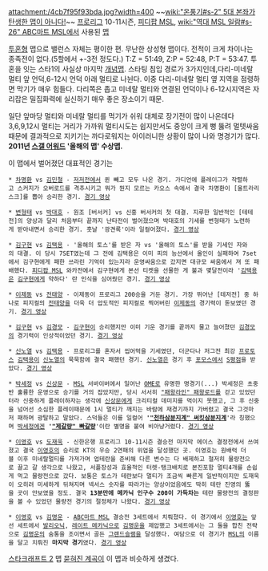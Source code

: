 attachment:/4cb7f95f93bda.jpg?width=400
~~[[wiki:"온풍기#s-2" 5대 본좌가 탄생한 맵이 아니다!]]~~
[[프로리그]] 10-11시즌, [[피디팝 MSL]], [[wiki:"역대 MSL 일람#s-26" ABC마트 MSL]]에서 사용된 [[맵]]

[[투혼]]형 맵으로 밸런스 자체는 평이한 편. 무난한 상성형 맵이다. 전적이 크게 차이나는 종족전이 없다.(5할에서 +-3전 정도다.) T:Z = 51:49, Z:P = 52:48, P:T = 53:47. 투혼을 잇는 스타1의 사실상 마지막 [[개념맵]].
스타팅 침입 경로가 3가지인데,다리-미네랄 멀티 앞 언덕,6-12시 언덕 아래 멀티로 나뉜다. 이중 다리-미네랄 멀티 옆 지역을 점령하면 막기가 매우 힘들다. 다리쪽은 좁고 미네랄 멀티와 연결된 언덕이나 6-12시지역은 자리잡은 밀집화력에 실신하기 매우 좋은 장소이기 때문.

일단 앞마당 멀티와 미네랄 멀티를 먹기가 쉬워 대체로 장기전이 많이 나온데다 3,6,9,12시 멀티는 거리가 가까워 멀티시도는 쉽지만서도 중앙이 크게 뻥 뚫려 멀텟싸움때문에 결과적으로 지키기는 까다로워지는 아이러니한 상황이 많이 나와 명경기가 많다. '''2011년 [[스갤 어워드]] '올해의 맵' 수상맵.'''

이 맵에서 벌어졌던 대표적인 경기는

 * [[차명환]] vs [[김민철]] - [[저저전]]에서 퀸 빼고 모두 나온 경기. 가디언에 플레이그가 작렬하고 스커지가 오버로드를 격추시키고 뭐가 뭔지 모르는 카오스 속에서 결국 차명환이 [울트라리스크]를 뽑아 승리한 경기. [http://tvpot.daum.net/v/AvAN0oo315U%24 경기 영상]

 * [[변형태]] vs [[박대호]] - 원조 [버서커] vs 신흥 버서커의 첫 대결. 지루한 일반적인 [테테전]의 양상과 달리 처음부터 끝까지 난타전이 벌어졌으며 박대호의 기세를 변형태가 노련하게 받아내면서 승리한 경기. 훗날 '광견록'이라 일컬어졌다. [http://www.youtube.com/watch?v=r6MuVegJF0U 경기 영상]

 * [[김구현]] vs [[김택용]] - '올해의 토스'를 받은 자 vs '올해의 토스'를 받을 기세인 자와의 대결. 이 당시 7SET였는데 그 전에 김택용은 이미 피의 능선에서 올인이 실패하여 7set에서 김구현에게 패한 쓰라린 기억이 있는지라 운영싸움으로 갔지면 대규모 싸움에서 져 또 패배했다. [[피디팝 MSL]] 와카전에서 김구현에게 본선 티켓을 선물한 게 불과 몇달전이라 '[[김택용]]은 [[김구현]]에게 약하다' 란 인식을 심어줬던 경기. [http://blog.naver.com/chldlfdnd123/100184571321 경기 영상]

 * [[이제동]] vs [[전태양]] - 이제동이 프로리그 200승을 거둔 경기. 가장 뛰어난 [테저전] 중 하나로 피지컬의 [[전태양]]을 더욱 더 압도적인 피지컬로 찍어버린 [[이제동]]의 경기력이 돋보였던 경기. [http://www.youtube.com/watch?v=kZif-GOCt4Q 경기 영상]

 * [[김구현]] vs [[김경모]] - [[김구현]]이 승리했지만 이미 기운 경기를 끝까지 물고 늘어졌던 [[김경모]]의 경기력이 인상적이었던 경기. [http://blog.naver.com/chldlfdnd123/100201018324 경기 영상]

 * [[신노열]] vs [[김택용]] - 프로리그를 혼자서 씹어먹을 기세였던, 더군다나 저그전 최강 [[프로토스]] [[김택용]]이 [[신노열]]의 묵묵함에 결국 패했던 경기. [[신노열]]은 경기 후 [[포모스]]에서 [http://www.fomos.kr/board/board.php?mode=read&keyno=118571&db=news S평점]을 받았다. [http://www.youtube.com/watch?v=ISMt09eBolE 경기 영상]

 * [[박세정]] vs [[신상문]] - [[MSL]] 서바이버에서 일어난 [[OME]]로 유명한 명경기(...) 박세정은 초중반 훌륭한 운영으로 승기를 거의 잡았지만, 당시 서서히 [["패왕라인" 패왕로드]]를 걷고 있었던터라 신중하게 플레이하자는 생각에 [[신상문]]에게 크리티컬 데미지를 먹이지 못했고, 그 후 신중을 넘어선 소심한 플레이때문에 1시 멀티가 깨지는 바람에 재경기까지 가버렸고 결국 그것마저 패하며 광탈하고 말았다. 스덕들은 이를 일컬어 ''''[["천하삼분지계" 써킷삼분지계]]''''라 칭했으며 [[박세정]]에겐 ''''[["제갈량" 빠갈량]]''''이란 별명을 붙여 비아냥거렸다. [http://www.youtube.com/watch?v=ZPWzvvyQsU8 경기 영상]

 * [[이영호]] vs [[도재욱]] - 신한은행 프로리그 10-11시즌 결승전 마지막 에이스 결정전에서 쓰여졌고 결국 [[이영호]]의 승리로 KT의 우승 2연패의 위업을 달성했던 곳. 이영호는 원배럭 더블 이후 미네랄멀티를 가져가며 업테란을 준비해 다른 변수는 다 배제하고 철저히 물량전으로 끌고 갈 생각으로 나왔고, 서플장성과 효율적인 터렛-탱크배치로 본진포함 멀티4개를 손쉽게 먹고 물량전으로 갔다. 보통은 토스가 테란보다 멀티가 조금씩 빠른게 일반적이지만 도재욱이 오히려 미세하게 뒤쳐지며 넥서스 숫자를 따라가는 양상이었음에도 딱히 테란 진영의 뚫을 곳이 안보였을 정도. 결국 '''13분만에 메카닉 인구수 200이 가득차는''' 테란 물량전의 결정판을 볼 수 있었던 물량전 경기의 절정체가 나왔다. [http://tvpot.daum.net/v/r3Nb2KUartU%24 경기 영상]

 * [[이영호]] vs [[김명운]] - [[ABC마트 MSL]] 결승전 3세트에서 치뤄졌다. 이 경기에서 [[이영호]]는 앞선 세트에서 [[발리오닉]], [[레이트 메카닉]]으로 [[김명운]]을 제압했고 3세트에서는 그 둘을 합친 전략으로 [[김명운]]의 숨통을 조이면서 골든 [[그랜드슬램]]을 달성했다. 여담으로 이 경기가 [[MSL]]의 이름을 달고 치뤄진 '''마지막 경기'''였다. [http://www.youtube.com/watch?v=3vNeTVI0o9Y 경기 영상]

[[스타크래프트 2]] 맵 [[묻혀진 계곡]]이 이 맵과 비슷하게 생겼다.
